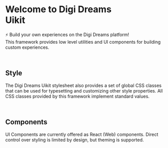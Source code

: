 
<link href="https://api.fontshare.com/v2/css?f[]=satoshi@900,700,500,300,400&display=swap" rel="stylesheet"></link>
<Meta title="Introduction/Welcome" />

<InPage>


#  Welcome to <a>Digi Dreams</a><br/> Uikit


⚡ Build your own experiences on the Digi Dreams platform!<br/>
This framework provides low level utilities and UI components for building custom experiences.


<br/>

## Style

The Digi Dreams Uikit stylesheet also provides a set of global CSS classes that can be used for typesetting and customizing other style properties. 
All CSS classes provided by this framework implement standard values.

<br/>

## Components

UI Components are currently offered as React (Web) components. Direct control over styling is limited by design, but theming is supported.

<br/>
</InPage>